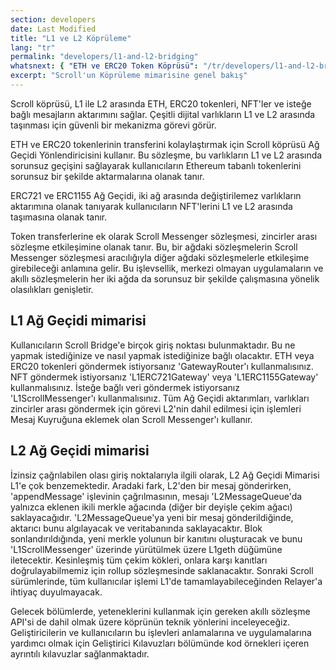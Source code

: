 ```yaml
---
section: developers
date: Last Modified
title: "L1 ve L2 Köprüleme"
lang: "tr"
permalink: "developers/l1-and-l2-bridging"
whatsnext: { "ETH ve ERC20 Token Köprüsü": "/tr/developers/l1-and-l2-bridge/eth-and-erc20-token-bridge/" }
excerpt: "Scroll'un Köprüleme mimarisine genel bakış"
---
```



Scroll köprüsü, L1 ile L2 arasında ETH, ERC20 tokenleri, NFT'ler ve isteğe bağlı mesajların aktarımını sağlar. Çeşitli dijital varlıkların L1 ve L2 arasında taşınması için güvenli bir mekanizma görevi görür.

ETH ve ERC20 tokenlerinin transferini kolaylaştırmak için Scroll köprüsü Ağ Geçidi Yönlendiricisini kullanır. Bu sözleşme, bu varlıkların L1 ve L2 arasında sorunsuz geçişini sağlayarak kullanıcıların Ethereum tabanlı tokenlerini sorunsuz bir şekilde aktarmalarına olanak tanır.

ERC721 ve ERC1155 Ağ Geçidi, iki ağ arasında değiştirilemez varlıkların aktarımına olanak tanıyarak kullanıcıların NFT'lerini L1 ve L2 arasında taşımasına olanak tanır.

Token transferlerine ek olarak Scroll Messenger sözleşmesi, zincirler arası sözleşme etkileşimine olanak tanır. Bu, bir ağdaki sözleşmelerin Scroll Messenger sözleşmesi aracılığıyla diğer ağdaki sözleşmelerle etkileşime girebileceği anlamına gelir. Bu işlevsellik, merkezi olmayan uygulamaların ve akıllı sözleşmelerin her iki ağda da sorunsuz bir şekilde çalışmasına yönelik olasılıkları genişletir.

## L1 Ağ Geçidi mimarisi


<ClickToZoom src={L1GatewayWHITE} />

Kullanıcıların Scroll Bridge'e birçok giriş noktası bulunmaktadır. Bu ne yapmak istediğinize ve nasıl yapmak istediğinize bağlı olacaktır. ETH veya ERC20 tokenleri göndermek istiyorsanız 'GatewayRouter'ı kullanmalısınız. NFT göndermek istiyorsanız 'L1ERC721Gateway' veya 'L1ERC1155Gateway' kullanmalısınız. İsteğe bağlı veri göndermek istiyorsanız 'L1ScrollMessenger'ı kullanmalısınız. Tüm Ağ Geçidi aktarımları, varlıkları zincirler arası göndermek için görevi L2'nin dahil edilmesi için işlemleri Mesaj Kuyruğuna eklemek olan Scroll Messenger'ı kullanır.

## L2 Ağ Geçidi mimarisi

<ClickToZoom src={withdrawWHITE} />

İzinsiz çağrılabilen olası giriş noktalarıyla ilgili olarak, L2 Ağ Geçidi Mimarisi L1'e çok benzemektedir. Aradaki fark, L2'den bir mesaj gönderirken, 'appendMessage' işlevinin çağrılmasının, mesajı 'L2MessageQueue'da yalnızca eklenen ikili merkle ağacında (diğer bir deyişle çekim ağacı) saklayacağıdır. 'L2MessageQueue'ya yeni bir mesaj gönderildiğinde, aktarıcı bunu algılayacak ve veritabanında saklayacaktır. Blok sonlandırıldığında, yeni merkle yolunun bir kanıtını oluşturacak ve bunu 'L1ScrollMessenger' üzerinde yürütülmek üzere L1geth düğümüne iletecektir. Kesinleşmiş tüm çekim kökleri, onlara karşı kanıtları doğrulayabilmemiz için rollup sözleşmesinde saklanacaktır. Sonraki Scroll sürümlerinde, tüm kullanıcılar işlemi L1'de tamamlayabileceğinden Relayer'a ihtiyaç duyulmayacak.

Gelecek bölümlerde, yeteneklerini kullanmak için gereken akıllı sözleşme API'si de dahil olmak üzere köprünün teknik yönlerini inceleyeceğiz. Geliştiricilerin ve kullanıcıların bu işlevleri anlamalarına ve uygulamalarına yardımcı olmak için Geliştirici Kılavuzları bölümünde kod örnekleri içeren ayrıntılı kılavuzlar sağlanmaktadır.